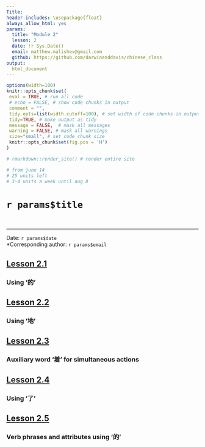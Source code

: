 ```yaml
---
Title: 
header-includes: \usepackage{float}
always_allow_html: yes
params: 
  title: "Module 2"
  lesson: 2
  date: !r Sys.Date()
  email: matthew.malishev@gmail.com 
  github: https://github.com/darwinanddavis/chinese_class   
output:
  html_document
---
```


<!-- ---------------------------------------------------------------- -->
<!-- ----------------------- rmd settings --------------------------- -->
<!-- ---------------------------------------------------------------- -->

<!-- rmd settings -->
```r
options(width=100)
knitr::opts_chunk$set(
 eval = TRUE, # run all code
 # echo = FALSE, # show code chunks in output 
 comment = "",
 tidy.opts=list(width.cutoff=100), # set width of code chunks in output
 tidy=TRUE, # make output as tidy
 message = FALSE,  # mask all messages
 warning = FALSE, # mask all warnings 
 size="small", # set code chunk size
 knitr::opts_chunk$set(fig.pos = 'H')
)

# rmarkdown::render_site() # render entire site

# from june 14
# 25 units left
# 3-4 units a week until aug 8

```

# `r params$title`  

\  

******    


\newpage   

Date: `r params$date`  
*Corresponding author: `r params$email`     

  

## [Lesson 2.1](lesson2_1.html)    

### Using ‘的’  

## [Lesson 2.2](lesson2_2.html)    

### Using ‘地’  

## [Lesson 2.3](lesson2_3.html)    

### Auxiliary word '着' for simultaneous actions  

## [Lesson 2.4](lesson2_4.html)    

### Using '了'

## [Lesson 2.5](lesson2_5.html)    

### Verb phrases and attributes using ‘的’  




  
